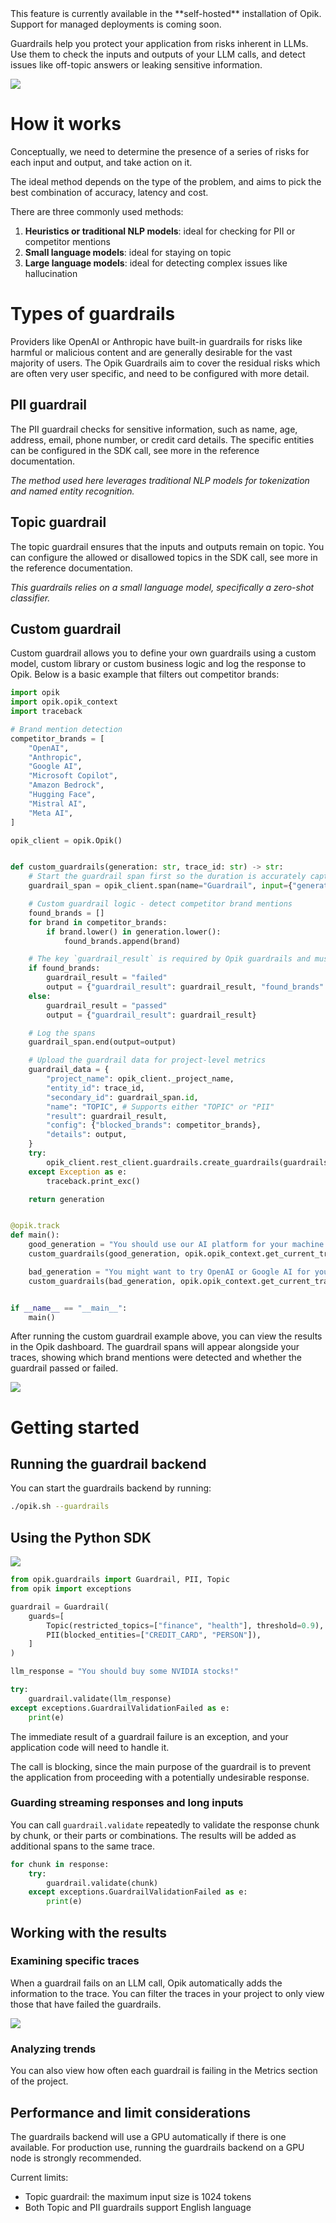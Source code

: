 <Tip>
  This feature is currently available in the **self-hosted** installation of Opik. Support for managed deployments is
  coming soon.
</Tip>

Guardrails help you protect your application from risks inherent in LLMs.
Use them to check the inputs and outputs of your LLM calls, and detect issues like
off-topic answers or leaking sensitive information.

<Frame>
  <img src="/img/production/guardrails_results.gif" />
</Frame>

# How it works

Conceptually, we need to determine the presence of a series of risks for each input and
output, and take action on it.

The ideal method depends on the type of the problem,
and aims to pick the best combination of accuracy, latency and cost.

There are three commonly used methods:

1. **Heuristics or traditional NLP models**: ideal for checking for PII or competitor mentions
2. **Small language models**: ideal for staying on topic
3. **Large language models**: ideal for detecting complex issues like hallucination

# Types of guardrails

Providers like OpenAI or Anthropic have built-in guardrails for risks like harmful or
malicious content and are generally desirable for the vast majority of users.
The Opik Guardrails aim to cover the residual risks which are often very user specific, and need to be configured with more detail.

## PII guardrail

The PII guardrail checks for sensitive information, such as name, age, address, email, phone number, or credit card details.
The specific entities can be configured in the SDK call, see more in the reference documentation.

_The method used here leverages traditional NLP models for tokenization and named entity recognition._

## Topic guardrail

The topic guardrail ensures that the inputs and outputs remain on topic.
You can configure the allowed or disallowed topics in the SDK call, see more in the reference documentation.

_This guardrails relies on a small language model, specifically a zero-shot classifier._

## Custom guardrail

Custom guardrail allows you to define your own guardrails using a custom model, custom library or custom business logic and log the response to Opik. Below is a basic example that filters out competitor brands:

```python
import opik
import opik.opik_context
import traceback

# Brand mention detection
competitor_brands = [
    "OpenAI",
    "Anthropic",
    "Google AI",
    "Microsoft Copilot",
    "Amazon Bedrock",
    "Hugging Face",
    "Mistral AI",
    "Meta AI",
]

opik_client = opik.Opik()


def custom_guardrails(generation: str, trace_id: str) -> str:
    # Start the guardrail span first so the duration is accurately captured
    guardrail_span = opik_client.span(name="Guardrail", input={"generation": generation}, type="guardrail", trace_id=trace_id)

    # Custom guardrail logic - detect competitor brand mentions
    found_brands = []
    for brand in competitor_brands:
        if brand.lower() in generation.lower():
            found_brands.append(brand)

    # The key `guardrail_result` is required by Opik guardrails and must be either "passed" or "failed"
    if found_brands:
        guardrail_result = "failed"
        output = {"guardrail_result": guardrail_result, "found_brands": found_brands}
    else:
        guardrail_result = "passed"
        output = {"guardrail_result": guardrail_result}

    # Log the spans
    guardrail_span.end(output=output)

    # Upload the guardrail data for project-level metrics
    guardrail_data = {
        "project_name": opik_client._project_name,
        "entity_id": trace_id,
        "secondary_id": guardrail_span.id,
        "name": "TOPIC", # Supports either "TOPIC" or "PII"
        "result": guardrail_result,
        "config": {"blocked_brands": competitor_brands},
        "details": output,
    }
    try:
        opik_client.rest_client.guardrails.create_guardrails(guardrails=[guardrail_data])
    except Exception as e:
        traceback.print_exc()

    return generation


@opik.track
def main():
    good_generation = "You should use our AI platform for your machine learning projects!"
    custom_guardrails(good_generation, opik.opik_context.get_current_trace_data().id)

    bad_generation = "You might want to try OpenAI or Google AI for your project instead."
    custom_guardrails(bad_generation, opik.opik_context.get_current_trace_data().id)


if __name__ == "__main__":
    main()
```

After running the custom guardrail example above, you can view the results in the Opik dashboard. The guardrail spans will appear alongside your traces, showing which brand mentions were detected and whether the guardrail passed or failed.

<Frame>
  <img src="/img/production/custom-guardrails-dashboard.png" />
</Frame>

# Getting started

## Running the guardrail backend

You can start the guardrails backend by running:

```bash
./opik.sh --guardrails
```

## Using the Python SDK

<Frame>
  <img src="/img/production/guardrails_editor.gif" />
</Frame>

```python
from opik.guardrails import Guardrail, PII, Topic
from opik import exceptions

guardrail = Guardrail(
    guards=[
        Topic(restricted_topics=["finance", "health"], threshold=0.9),
        PII(blocked_entities=["CREDIT_CARD", "PERSON"]),
    ]
)

llm_response = "You should buy some NVIDIA stocks!"

try:
    guardrail.validate(llm_response)
except exceptions.GuardrailValidationFailed as e:
    print(e)
```

The immediate result of a guardrail failure is an exception, and your application code will need to handle it.

The call is blocking, since the main purpose of the guardrail is to prevent the application from proceeding with a potentially undesirable response.

### Guarding streaming responses and long inputs

You can call `guardrail.validate` repeatedly to validate the response chunk by chunk, or their parts or combinations.
The results will be added as additional spans to the same trace.

```python
for chunk in response:
    try:
        guardrail.validate(chunk)
    except exceptions.GuardrailValidationFailed as e:
        print(e)
```

## Working with the results

### Examining specific traces

When a guardrail fails on an LLM call, Opik automatically adds the information to the trace.
You can filter the traces in your project to only view those that have failed the guardrails.

<Frame>
  <img src="/img/production/guardrails_example.png" />
</Frame>

### Analyzing trends

You can also view how often each guardrail is failing in the Metrics section of the project.

## Performance and limit considerations

The guardrails backend will use a GPU automatically if there is one available.
For production use, running the guardrails backend on a GPU node is strongly recommended.

Current limits:

- Topic guardrail: the maximum input size is 1024 tokens
- Both Topic and PII guardrails support English language
